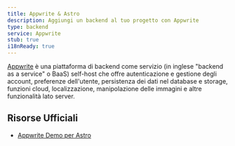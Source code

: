 ```yaml
---
title: Appwrite & Astro
description: Aggiungi un backend al tuo progetto con Appwrite
type: backend
service: Appwrite
stub: true
i18nReady: true
---
```


[Appwrite](https://appwrite.io/) è una piattaforma di backend come servizio (in inglese "backend as a service" o BaaS) self-host che offre autenticazione e gestione degli account, preferenze dell'utente, persistenza dei dati nel database e storage, funzioni cloud, localizzazione, manipolazione delle immagini e altre funzionalità lato server.

## Risorse Ufficiali
- [Appwrite Demo per Astro](https://github.com/appwrite/demos-for-astro)
